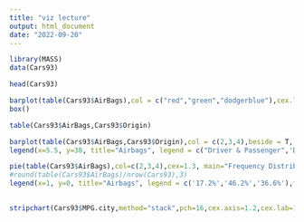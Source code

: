 ```yaml
---
title: "viz lecture"
output: html_document
date: "2022-09-20"
---
```


```r
library(MASS)
data(Cars93)

head(Cars93)

barplot(table(Cars93$AirBags),col = c("red","green","dodgerblue"),cex.lab=1.3)
box()
```


```r
table(Cars93$AirBags,Cars93$Origin)

barplot(table(Cars93$AirBags,Cars93$Origin),col = c(2,3,4),beside = T, ylim = c(0,40))
legend(x=5.5, y=38, title="Airbags", legend = c("Driver & Passenger",'Driver Only','None'),fill = c(2,3,4))
```

```r
pie(table(Cars93$AirBags),col=c(2,3,4),cex=1.3, main="Frequency Distribution of Airbag Usage")
#round(table(Cars93$AirBags)/nrow(Cars93),3)
legend(x=1, y=0, title="Airbags", legend = c('17.2%','46.2%','36.6%'),fill = c(2,3,4))
```
##
```r
stripchart(Cars93$MPG.city,method="stack",pch=16,cex.axis=1.2,cex.lab=1.2,xlab="Miles per Gallon")
```

